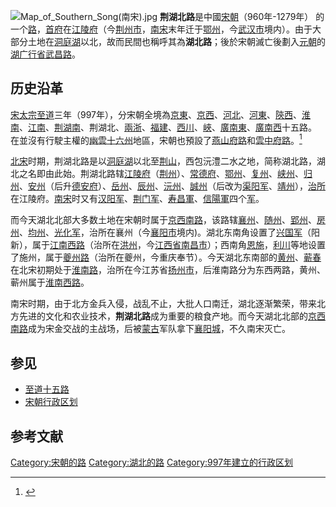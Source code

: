 [[File:Map_of_Southern_Song(南宋).jpg|thumb]]
'''荆湖北路'''是中國[[宋朝|宋朝]]（960年-1279年） 的一个[[路_(行政区划)|路]]，[[首府|首府]]在[[江陵府|江陵府]]（今[[荆州市|荆州市]]，[[南宋|南宋]]末年迁于[[鄂州_(古代)|鄂州]]，今[[武汉市|武汉市]]境内）。由于大部分土地在[[洞庭湖|洞庭湖]]以北，故而民間也稱呼其為'''湖北路'''；後於宋朝滅亡後劃入[[元朝|元朝]]的[[湖广行省|湖广行省]][[武昌路|武昌路]]。

== 历史沿革 ==

[[宋太宗|宋太宗]][[至道|至道]]三年（997年），分宋朝全境為[[京东路|京東]]、[[京西路|京西]]、[[河北路|河北]]、[[河东路|河東]]、[[陕西路|陝西]]、[[淮南路|淮南]]、[[江南路|江南]]、[[荆湖南路|荆湖南]]、荆湖北、[[两浙路|兩浙]]、[[福建路|福建]]、[[西川路|西川]]、[[峡西路|峽]]、[[广南东路|廣南東]]、[[广南西路|廣南西]]十五路。 在並沒有行駛主權的[[幽雲十六州|幽雲十六州]]地區，宋朝也預設了[[燕山府路|燕山府路]]和[[雲中府路|雲中府路]]。<ref>{{Cite web |url=http://www.artx.cn/artx/lishi/11235.html |title=两宋路制 |access-date=2009-10-23 |archive-url=https://web.archive.org/web/20130927154927/http://www.artx.cn/artx/lishi/11235.html |archive-date=2013-09-27 |dead-url=yes }}</ref>

[[北宋|北宋]]时期，荆湖北路是以[[洞庭湖|洞庭湖]]以北至[[荆山|荆山]]，西包沅澧二水之地，简称湖北路，湖北之名即由此始。荆湖北路辖[[江陵府|江陵府]]（[[荆州_(古代)|荆州]]）、[[常德府|常德府]]、[[鄂州_(古代)|鄂州]]、[[复州_(湖北)|复州]]、[[峡州|峡州]]、[[归州|归州]]、[[安州_(西魏)|安州]]（后升[[德安府|德安府]]）、[[岳州|岳州]]、[[辰州_(湖南)|辰州]]、[[沅州|沅州]]、[[誠州|誠州]]（后改为[[渠阳军|渠阳军]]、[[靖州_(北宋)|靖州]]），[[治所|治所]]在江陵府。[[南宋|南宋]]时又有[[汉阳军|汉阳军]]、[[荆门军|荆门军]]、[[寿昌軍|寿昌軍]]、[[信陽軍|信陽軍]]四个[[军_(行政区划)|军]]。

而今天湖北北部大多数土地在宋朝时属于[[京西南路|京西南路]]，该路辖[[襄州_(西魏)|襄州]]、[[襄州_(西魏)|随州]]、[[郢州_(西魏)|郢州]]、[[房州|房州]]、[[均州|均州]]、[[光化军|光化军]]，治所在襄州（今[[襄阳市|襄阳市]]境内)。湖北东南角设置了[[兴国军|兴国军]]（阳新），属于[[江南西路|江南西路]]（治所在[[洪州_(隋朝)|洪州]]，今[[江西省|江西省]][[南昌市|南昌市]]）；西南角[[恩施|恩施]]，[[利川|利川]]等地设置了施州，属于[[夔州路|夔州路]]（治所在夔州，今重庆奉节）。今天湖北东南部的[[黄州_(隋朝)|黄州]]、[[蕲春|蕲春]]在北宋初期处于[[淮南路|淮南路]]，治所在今江苏省[[扬州市|扬州市]]，后淮南路分为东西两路，黄州、蕲州属于[[淮南西路|淮南西路]]。

南宋时期，由于北方金兵入侵，战乱不止，大批人口南迁，湖北逐渐繁荣，带来北方先进的文化和农业技术，'''荆湖北路'''成为重要的粮食产地。而今天湖北北部的[[京西南路|京西南路]]成为宋金交战的主战场，后被[[蒙古帝国|蒙古]]军队拿下[[襄阳城|襄阳城]]，不久南宋灭亡。

==参见==
*[[至道十五路|至道十五路]]
*[[宋朝行政区划|宋朝行政区划]]

==参考文献==
<div class="references-small">
<references />
</div>
{{北宋行政区划|nocat}}
{{南宋行政区划|nocat}}
{{DEFAULTSORT:J}}
[[Category:宋朝的路|Category:宋朝的路]]
[[Category:湖北的路|Category:湖北的路]]
[[Category:997年建立的行政区划|Category:997年建立的行政区划]]